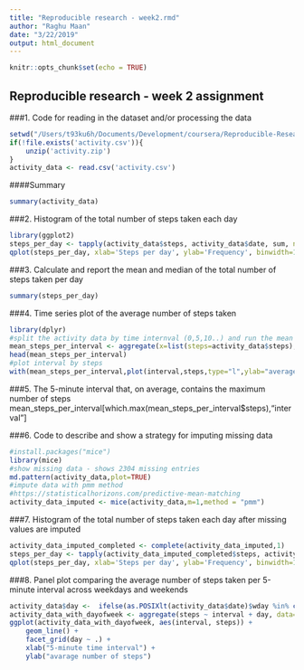 ```yaml
---
title: "Reproducible research - week2.rmd"
author: "Raghu Maan"
date: "3/22/2019"
output: html_document
---
```


```r
knitr::opts_chunk$set(echo = TRUE)
```

## Reproducible research - week 2 assignment

###1. Code for reading in the dataset and/or processing the data

```r
setwd("/Users/t93ku6h/Documents/Development/coursera/Reproducible-Research/week2")
if(!file.exists('activity.csv')){
    unzip('activity.zip')
}
activity_data <- read.csv('activity.csv')
```

####Summary
```r
summary(activity_data)
```

###2. Histogram of the total number of steps taken each day
```r
library(ggplot2)
steps_per_day <- tapply(activity_data$steps, activity_data$date, sum, na.rm=TRUE)
qplot(steps_per_day, xlab='Steps per day', ylab='Frequency', binwidth=1000)
```

###3. Calculate and report the mean and median of the total number of steps taken per day
```r
summary(steps_per_day)
```

###4. Time series plot of the average number of steps taken
```r
library(dplyr)
#split the activity data by time internval (0,5,10..) and run the mean function over the splitted data
mean_steps_per_interval <- aggregate(x=list(steps=activity_data$steps), by=list(interval=activity_data$interval), FUN=mean, na.rm=TRUE)
head(mean_steps_per_interval)
#plot interval by steps
with(mean_steps_per_interval,plot(interval,steps,type="l",ylab="average number of steps",xlab="5-minute time interval"))
```

###5. The 5-minute interval that, on average, contains the maximum number of steps
mean_steps_per_interval[which.max(mean_steps_per_interval$steps),"interval"]

###6. Code to describe and show a strategy for imputing missing data 
```r
#install.packages("mice")
library(mice)
#show missing data - shows 2304 missing entries
md.pattern(activity_data,plot=TRUE)
#impute data with pmm method
#https://statisticalhorizons.com/predictive-mean-matching
activity_data_imputed <- mice(activity_data,m=1,method = "pmm")
```

###7. Histogram of the total number of steps taken each day after missing values are imputed
```r
activity_data_imputed_completed <- complete(activity_data_imputed,1)
steps_per_day <- tapply(activity_data_imputed_completed$steps, activity_data_imputed_completed$date, sum)
qplot(steps_per_day, xlab='Steps per day', ylab='Frequency', binwidth=1000)
```

###8. Panel plot comparing the average number of steps taken per 5-minute interval across weekdays and weekends
```r
activity_data$day <-  ifelse(as.POSIXlt(activity_data$date)$wday %in% c(0,6), 'weekend', 'weekday')
activity_data_with_dayofweek <- aggregate(steps ~ interval + day, data=activity_data, mean)
ggplot(activity_data_with_dayofweek, aes(interval, steps)) + 
    geom_line() + 
    facet_grid(day ~ .) +
    xlab("5-minute time interval") + 
    ylab("avarage number of steps")
```